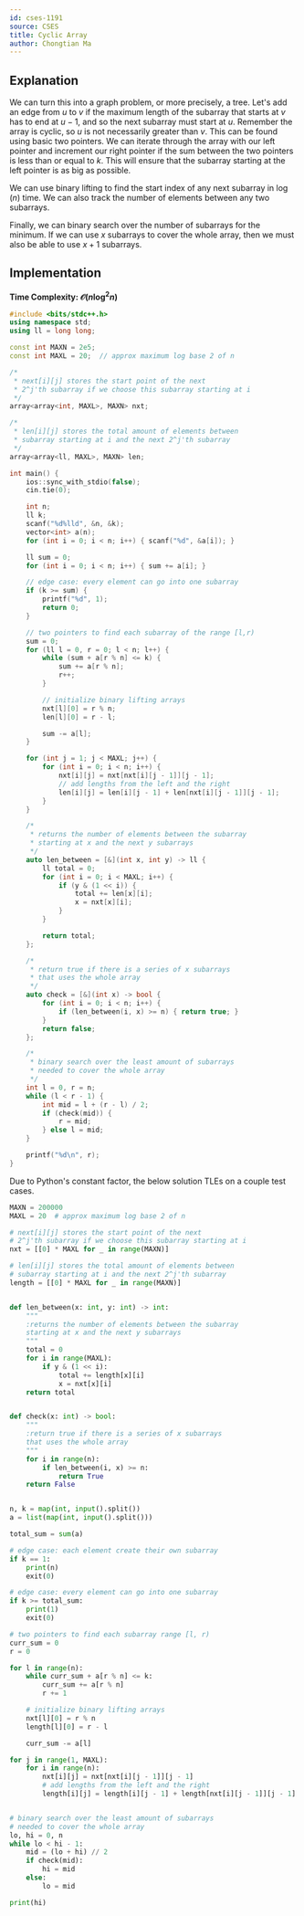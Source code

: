 ```yaml
---
id: cses-1191
source: CSES
title: Cyclic Array
author: Chongtian Ma
---
```


## Explanation

We can turn this into a graph problem, or more precisely, a tree. Let's add an edge from $u$ to $v$ if the maximum length of the subarray that starts at $v$ has to end at $u-1$, and so the next subarray must start at $u$. Remember the array is cyclic, so $u$ is not necessarily greater than $v$. This can be found using basic two pointers. We can iterate through the array with our left pointer and increment our right pointer if the sum between the two pointers is less than or equal to $k$. This will ensure that the subarray starting at the left pointer is as big as possible.

We can use binary lifting to find the start index of any next subarray in $\log(n)$ time. We can also track the number of elements between any two subarrays.

Finally, we can binary search over the number of subarrays for the minimum. If we can use $x$ subarrays to cover the whole array, then we must also be able to use $x+1$ subarrays.

## Implementation

**Time Complexity: $\mathcal O(n \log^2n)$**

<LanguageSection>
<CPPSection>

```cpp
#include <bits/stdc++.h>
using namespace std;
using ll = long long;

const int MAXN = 2e5;
const int MAXL = 20;  // approx maximum log base 2 of n

/*
 * next[i][j] stores the start point of the next
 * 2^j'th subarray if we choose this subarray starting at i
 */
array<array<int, MAXL>, MAXN> nxt;

/*
 * len[i][j] stores the total amount of elements between
 * subarray starting at i and the next 2^j'th subarray
 */
array<array<ll, MAXL>, MAXN> len;

int main() {
	ios::sync_with_stdio(false);
	cin.tie(0);

	int n;
	ll k;
	scanf("%d%lld", &n, &k);
	vector<int> a(n);
	for (int i = 0; i < n; i++) { scanf("%d", &a[i]); }

	ll sum = 0;
	for (int i = 0; i < n; i++) { sum += a[i]; }

	// edge case: every element can go into one subarray
	if (k >= sum) {
		printf("%d", 1);
		return 0;
	}

	// two pointers to find each subarray of the range [l,r)
	sum = 0;
	for (ll l = 0, r = 0; l < n; l++) {
		while (sum + a[r % n] <= k) {
			sum += a[r % n];
			r++;
		}

		// initialize binary lifting arrays
		nxt[l][0] = r % n;
		len[l][0] = r - l;

		sum -= a[l];
	}

	for (int j = 1; j < MAXL; j++) {
		for (int i = 0; i < n; i++) {
			nxt[i][j] = nxt[nxt[i][j - 1]][j - 1];
			// add lengths from the left and the right
			len[i][j] = len[i][j - 1] + len[nxt[i][j - 1]][j - 1];
		}
	}

	/*
	 * returns the number of elements between the subarray
	 * starting at x and the next y subarrays
	 */
	auto len_between = [&](int x, int y) -> ll {
		ll total = 0;
		for (int i = 0; i < MAXL; i++) {
			if (y & (1 << i)) {
				total += len[x][i];
				x = nxt[x][i];
			}
		}

		return total;
	};

	/*
	 * return true if there is a series of x subarrays
	 * that uses the whole array
	 */
	auto check = [&](int x) -> bool {
		for (int i = 0; i < n; i++) {
			if (len_between(i, x) >= n) { return true; }
		}
		return false;
	};

	/*
	 * binary search over the least amount of subarrays
	 * needed to cover the whole array
	 */
	int l = 0, r = n;
	while (l < r - 1) {
		int mid = l + (r - l) / 2;
		if (check(mid)) {
			r = mid;
		} else l = mid;
	}

	printf("%d\n", r);
}
```

</CPPSection>
<PySection>

<Warning>

Due to Python's constant factor, the below solution TLEs on a couple test cases.

</Warning>

```py
MAXN = 200000
MAXL = 20  # approx maximum log base 2 of n

# next[i][j] stores the start point of the next
# 2^j'th subarray if we choose this subarray starting at i
nxt = [[0] * MAXL for _ in range(MAXN)]

# len[i][j] stores the total amount of elements between
# subarray starting at i and the next 2^j'th subarray
length = [[0] * MAXL for _ in range(MAXN)]


def len_between(x: int, y: int) -> int:
    """
    :returns the number of elements between the subarray
    starting at x and the next y subarrays
    """
    total = 0
    for i in range(MAXL):
        if y & (1 << i):
            total += length[x][i]
            x = nxt[x][i]
    return total


def check(x: int) -> bool:
    """
    :return true if there is a series of x subarrays
    that uses the whole array
    """
    for i in range(n):
        if len_between(i, x) >= n:
            return True
    return False


n, k = map(int, input().split())
a = list(map(int, input().split()))

total_sum = sum(a)

# edge case: each element create their own subarray
if k == 1:
	print(n)
	exit(0)

# edge case: every element can go into one subarray
if k >= total_sum:
    print(1)
    exit(0)

# two pointers to find each subarray range [l, r)
curr_sum = 0
r = 0

for l in range(n):
    while curr_sum + a[r % n] <= k:
        curr_sum += a[r % n]
        r += 1

    # initialize binary lifting arrays
    nxt[l][0] = r % n
    length[l][0] = r - l

    curr_sum -= a[l]

for j in range(1, MAXL):
    for i in range(n):
        nxt[i][j] = nxt[nxt[i][j - 1]][j - 1]
        # add lengths from the left and the right
        length[i][j] = length[i][j - 1] + length[nxt[i][j - 1]][j - 1]


# binary search over the least amount of subarrays
# needed to cover the whole array
lo, hi = 0, n
while lo < hi - 1:
    mid = (lo + hi) // 2
    if check(mid):
        hi = mid
    else:
        lo = mid

print(hi)
```

</PySection>
</LanguageSection>
